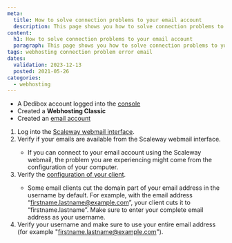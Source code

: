```yaml
---
meta:
  title: How to solve connection problems to your email account
  description: This page shows you how to solve connection problems to your email account.
content:
  h1: How to solve connection problems to your email account
  paragraph: This page shows you how to solve connection problems to your email account.
tags: webhosting connection problem error email
dates:
  validation: 2023-12-13
  posted: 2021-05-26
categories:
  - webhosting
---
```


<Macro id="webhosting-online" />

<Macro id="requirements" />

- A Dedibox account logged into the [console](https://console.online.net)
- Created a **Webhosting Classic**
- Created an [email account](/dedibox-console/classic-hosting/how-to/create-email-account)

1. Log into the [Scaleway webmail interface](https://webmail.online.net/).
2. Verify if your emails are available from the Scaleway webmail interface.
    <Message type="note">
      - If you can connect to your email account using the Scaleway webmail, the problem you are experiencing might come from the configuration of your computer.
    </Message>
3. Verify the [configuration of your client](/dedibox-console/classic-hosting/how-to/check-emails).
    <Message type="note">
      - Some email clients cut the domain part of your email address in the username by default. For example, with the email address “[firstname.lastname@example.com](mailto:firstname.lastname@example.com)”, your client cuts it to “firstname.lastname”. Make sure to enter your complete email address as your username.
    </Message>
4. Verify your username and make sure to use your entire email address (for example "[firstname.lastname@example.com](mailto:firstname.lastname@example.com)").


